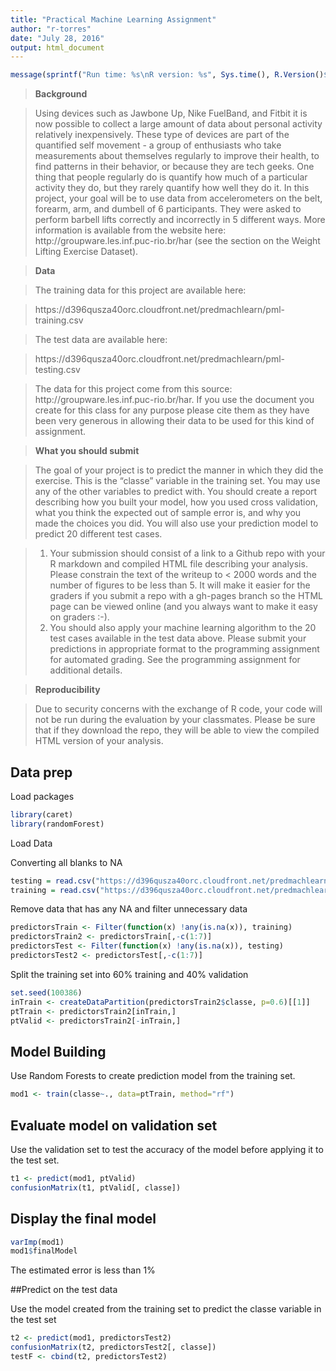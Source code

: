 ---
title: "Practical Machine Learning Assignment"
author: "r-torres"
date: "July 28, 2016"
output: html_document
---

```{r, echo=FALSE}
message(sprintf("Run time: %s\nR version: %s", Sys.time(), R.Version()$version.string))
```

> **Background**

> Using devices such as Jawbone Up, Nike FuelBand, and Fitbit it is now possible to collect a large amount of data about personal activity relatively inexpensively. These type of devices are part of the quantified self movement - a group of enthusiasts who take measurements about themselves regularly to improve their health, to find patterns in their behavior, or because they are tech geeks. One thing that people regularly do is quantify how much of a particular activity they do, but they rarely quantify how well they do it. In this project, your goal will be to use data from accelerometers on the belt, forearm, arm, and dumbell of 6 participants. They were asked to perform barbell lifts correctly and incorrectly in 5 different ways. More information is available from the website here: http://groupware.les.inf.puc-rio.br/har (see the section on the Weight Lifting Exercise Dataset). 


> **Data **

> The training data for this project are available here: 

> https://d396qusza40orc.cloudfront.net/predmachlearn/pml-training.csv

> The test data are available here: 

> https://d396qusza40orc.cloudfront.net/predmachlearn/pml-testing.csv

> The data for this project come from this source: http://groupware.les.inf.puc-rio.br/har. If you use the document you create for this class for any purpose please cite them as they have been very generous in allowing their data to be used for this kind of assignment. 

> **What you should submit**

> The goal of your project is to predict the manner in which they did the exercise. This is the "classe" variable in the training set. You may use any of the other variables to predict with. You should create a report describing how you built your model, how you used cross validation, what you think the expected out of sample error is, and why you made the choices you did. You will also use your prediction model to predict 20 different test cases. 

> 1. Your submission should consist of a link to a Github repo with your R markdown and compiled HTML file describing your analysis. Please constrain the text of the writeup to < 2000 words and the number of figures to be less than 5. It will make it easier for the graders if you submit a repo with a gh-pages branch so the HTML page can be viewed online (and you always want to make it easy on graders :-).
> 2. You should also apply your machine learning algorithm to the 20 test cases available in the test data above. Please submit your predictions in appropriate format to the programming assignment for automated grading. See the programming assignment for additional details. 

> **Reproducibility **

> Due to security concerns with the exchange of R code, your code will not be run during the evaluation by your classmates. Please be sure that if they download the repo, they will be able to view the compiled HTML version of your analysis. 



## Data prep

Load packages

```{r}
library(caret)
library(randomForest)
```
Load Data

Converting all blanks to NA

```{r}
testing = read.csv("https://d396qusza40orc.cloudfront.net/predmachlearn/pml-testing.csv", na.strings = c("", "NA"))
training = read.csv("https://d396qusza40orc.cloudfront.net/predmachlearn/pml-training.csv", na.strings= c("", "NA"))
```

Remove data that has any NA and filter unnecessary data

```{r}
predictorsTrain <- Filter(function(x) !any(is.na(x)), training)
predictorsTrain2 <- predictorsTrain[,-c(1:7)]
predictorsTest <- Filter(function(x) !any(is.na(x)), testing)
predictorsTest2 <- predictorsTest[,-c(1:7)]
```

Split the training set into 60% training and 40% validation

```{r}
set.seed(100386)
inTrain <- createDataPartition(predictorsTrain2$classe, p=0.6)[[1]]
ptTrain <- predictorsTrain2[inTrain,]
ptValid <- predictorsTrain2[-inTrain,]
```
## Model Building

Use Random Forests to create prediction model from the training set.

```{r}
mod1 <- train(classe~., data=ptTrain, method="rf")
```

## Evaluate model on validation set

Use the validation set to test the accuracy of the model before applying it to the test set. 

```{r}
t1 <- predict(mod1, ptValid)
confusionMatrix(t1, ptValid[, classe])
```

## Display the final model
```{r}
varImp(mod1)
mod1$finalModel
```

The estimated error is less than 1%

##Predict on the test data

Use the model created from the training set to predict the classe variable in the test set

```{r}
t2 <- predict(mod1, predictorsTest2)
confusionMatrix(t2, predictorsTest2[, classe])
testF <- cbind(t2, predictorsTest2)
```
